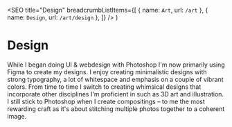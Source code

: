 
  <SEO
    title="Design"
    breadcrumbListItems={[
      { name: `Art`, url: `/art` },
      { name: `Design`, url: `/art/design` },
    ]}
  />
)


# Design

While I began doing UI & webdesign with Photoshop I'm now primarily using Figma to create my designs. I enjoy creating minimalistic designs with strong typography, a lot of whitespace and emphasis on a couple of vibrant colors. From time to time I switch to creating whimsical designs that incorporate other disciplines I'm proficient in such as 3D art and illustration. I still stick to Photoshop when I create compositings – to me the most rewarding craft as it's about stitching multiple photos together to a coherent image.

<FlickrDesign />
